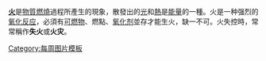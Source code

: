 '''[[火]]'''是[[物質]][[燃燒]]過程所產生的現象，散發出的[[光]]和[[熱]]是[[能量]]的一種。火是一种强烈的[[氧化反应]]，必須有[[可燃物]]、燃點、[[氧化剂]]並存才能生火，缺一不可。火失控時，常常稱作'''失火'''或'''火灾'''。
<noinclude>[[Category:每周图片模板]]</noinclude>